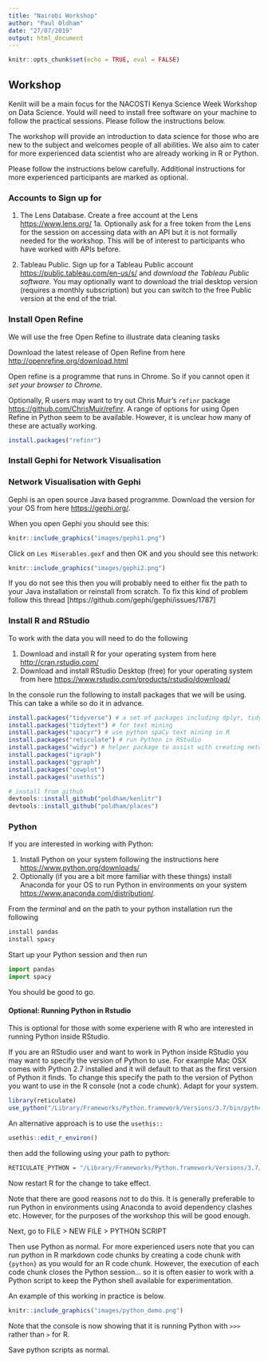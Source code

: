 ```yaml
---
title: "Nairobi Workshop"
author: "Paul Oldham"
date: "27/07/2019"
output: html_document
---
```


```r
knitr::opts_chunk$set(echo = TRUE, eval = FALSE)
```

## Workshop

Kenlit will be a main focus for the NACOSTI Kenya Science Week Workshop on Data Science. Yould will need to install free software on your machine to follow the practical sessions. Please follow the instructions below. 

The workshop will provide an introduction to data science for those who are new to the subject and welcomes people of all abilities. We also aim to cater for more experienced data scientist who are already working in R or Python. 

Please follow the instructions below carefully. Additional instructions for more experienced participants are marked as optional. 

### Accounts to Sign up for

1. The Lens Database. Create a free account at the Lens [https://www.lens.org/](https://www.lens.org/)
1a. Optionally ask for a free token from the Lens for the session on accessing data with an API but it is not formally needed for the workshop. This will be of interest to participants who have worked with APIs before. 

2. Tableau Public. Sign up for a Tableau Public account [https://public.tableau.com/en-us/s/](https://public.tableau.com/en-us/s/) and _download the Tableau Public software_. You may optionally want to download the trial desktop version (requires a monthly subscription) but you can switch to the free Public version at the end of the trial. 

### Install Open Refine

We will use the free Open Refine to illustrate data cleaning tasks 

Download the latest release of Open Refine from here [http://openrefine.org/download.html](http://openrefine.org/download.html)

Open refine is a programme that runs in Chrome. So if you cannot open it _set your browser to Chrome_. 

Optionally, R users may want to try out Chris Muir's `refinr` package [https://github.com/ChrisMuir/refinr](https://github.com/ChrisMuir/refinr). A range of options for using Open Refine in Python seem to be available. However, it is unclear how many of these are actually working. 

```r
install.packages("refinr")
```

### Install Gephi for Network Visualisation

### Network Visualisation with Gephi

Gephi is an open source Java based programme. Download the version for your OS from here [https://gephi.org/](https://gephi.org/).

When you open Gephi you should see this:

```r
knitr::include_graphics("images/gephi1.png")
```


Click on `Les Miserables.gexf` and  then OK and you should see this network:

```r
knitr::include_graphics("images/gephi2.png")
```

If you do not see this then you will probably need to either fix the path to your Java installation or reinstall from scratch. To fix this kind of problem follow this thread [https://github.com/gephi/gephi/issues/1787]

### Install R and RStudio

To work with the data you will need to do the following

1. Download and install R for your operating system from here [http://cran.rstudio.com/](https://cran.rstudio.com/)
2. Download and install RStudio Desktop (free) for your operating system from here [https://www.rstudio.com/products/rstudio/download/](https://www.rstudio.com/products/rstudio/download/)

In the console run the following to install packages that we will be using. This can take a while so do it in advance. 

```r
install.packages("tidyverse") # a set of packages including dplyr, tidyr, stringr
install.packages("tidytext") # for text mining
install.packages("spacyr") # use python spaCy text mining in R
install.packages("reticulate") # run Python in RStudio
install.packages("widyr") # helper package to assist with creating network visualisations
install.packages("igraph")
install.packages("ggraph")
install.packages("cowplot") 
install.packages("usethis") 

# install from github
devtools::install_github("poldham/kenlitr")
devtools::install_github("poldham/places")
```

### Python

If you are interested in working with Python:

1. Install Python on your system following the instructions here [https://www.python.org/downloads/](https://www.python.org/downloads/)
2. Optionally (if you are a bit more familiar with these things) install Anaconda for your OS to run Python in environments on your system [https://www.anaconda.com/distribution/](https://www.anaconda.com/distribution/).

From the _terminal_ and on the path to your python installation run the following

```python
install pandas
install spacy
```

Start up your Python session and then run

```python
import pandas
import spacy
```

You should be good to go. 

#### Optional: Running Python in Rstudio

This is optional for those with some experiene with R who are interested in running Python inside RStudio.

If you are an RStudio user and want to work in Python inside RStudio you may want to specify the version of Python to use. For example Mac OSX comes with Python 2.7 installed and it will default to that as the first version of Python it finds. To change this specify the path to the version of Python you want to use in the R console (not a code chunk). Adapt for your system.

```r
library(reticulate)
use_python("/Library/Frameworks/Python.framework/Versions/3.7/bin/python3", required = T)
```

An alternative approach is to use the `usethis::`

```r
usethis::edit_r_environ()
```

then add the following using your path to python:

```r
RETICULATE_PYTHON = "/Library/Frameworks/Python.framework/Versions/3.7/bin/python3"
```

Now restart R for the change to take effect. 

Note that there are good reasons _not_ to do this. It is generally preferable to run Python in environments using Anaconda to avoid dependency clashes etc. However, for the purposes of the workshop this will be good enough.

Next, go to FILE > NEW FILE > PYTHON SCRIPT 

Then use Python as normal. For more experienced users note that you can run python in R markdown code chunks by creating a code chunk with ````{python}```` as you would for an R code chunk. However, the execution of each code chunk closes the Python session... so it is often easier to work with a Python script to keep the Python shell available for experimentation.  

An example of this working in practice is below. 

```r
knitr::include_graphics("images/python_demo.png")
```

Note that the console is now showing that it is running Python with `>>>` rather than `>` for R. 

Save python scripts as normal.

